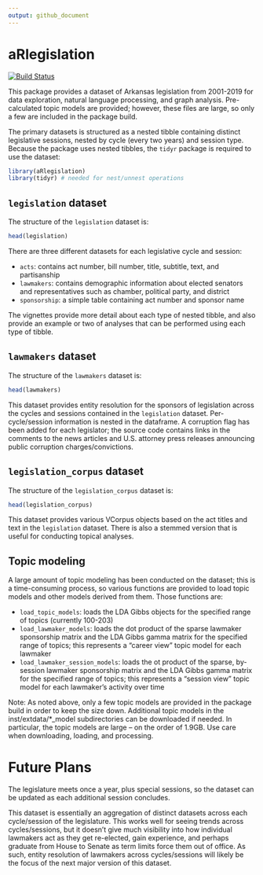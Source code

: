 ```yaml
---
output: github_document
---
```


# aRlegislation

[![Build Status](https://travis-ci.com/titaniumtroop/aRlegislation.svg?branch=master)](https://travis-ci.com/titaniumtroop/aRlegislation)

This package provides a dataset of Arkansas legislation from 2001-2019 for data exploration, natural language processing, and graph analysis. Pre-calculated topic models are provided; however, these files are large, so only a few are included in the package build. 

The primary datasets is structured as a nested tibble containing distinct legislative sessions, nested by cycle (every two years) and session type. Because the package uses nested tibbles, the `tidyr` package is required to use the dataset:

```r
library(aRlegislation)
library(tidyr) # needed for nest/unnest operations
```

## `legislation` dataset

The structure of the `legislation` dataset is:

```r
head(legislation)
```

There are three different datasets for each legislative cycle and session:

* `acts`: contains act number, bill number, title, subtitle, text, and partisanship
* `lawmakers`: contains demographic information about elected senators and representatives such as chamber, political party, and district
* `sponsorship`: a simple table containing act number and sponsor name

The vignettes provide more detail about each type of nested tibble, and also provide an example or two of analyses that can be performed using each type of tibble.

## `lawmakers` dataset

The structure of the `lawmakers` dataset is:

```r
head(lawmakers)
```

This dataset provides entity resolution for the sponsors of legislation across the cycles and sessions contained in the `legislation` dataset. Per-cycle/session information is nested in the dataframe. A corruption flag has been added for each legislator; the source code contains links in the comments to the news articles and U.S. attorney press releases announcing public corruption charges/convictions.

## `legislation_corpus` dataset

The structure of the `legislation_corpus` dataset is:

```r
head(legislation_corpus)
```

This dataset provides various VCorpus objects based on the act titles and text in the `legislation` dataset. There is also a stemmed version that is useful for conducting topical analyses.

## Topic modeling

A large amount of topic modeling has been conducted on the dataset; this is a time-consuming process, so various functions are provided to load topic models and other models derived from them. Those functions are:

* `load_topic_models`: loads the LDA Gibbs objects for the specified range of topics (currently 100-203)
* `load_lawmaker_models`: loads the dot product of the sparse lawmaker sponsorship matrix and the LDA Gibbs gamma matrix for the specified range of topics; this represents a "career view" topic model for each lawmaker
* `load_lawmaker_session_models`: loads the ot product of the sparse, by-session lawmaker sponsorship matrix and the LDA Gibbs gamma matrix for the specified range of topics; this represents a "session view" topic model for each lawmaker's activity over time

Note: As noted above, only a few topic models are provided in the package build in order to keep the size down. Additional topic models in the inst/extdata/*_model subdirectories can be downloaded if needed. In particular, the topic models are large -- on the order of 1.9GB. Use care when downloading, loading, and processing.

# Future Plans

The legislature meets once a year, plus special sessions, so the dataset can be updated as each additional session concludes.

This dataset is essentially an aggregation of distinct datasets across each cycle/session of the legislature. This works well for seeing trends across cycles/sessions, but it doesn't give much visibility into how individual lawmakers act as they get re-elected, gain experience, and perhaps graduate from House to Senate as term limits force them out of office. As such, entity resolution of lawmakers across cycles/sessions will likely be the focus of the next major version of this dataset. 
